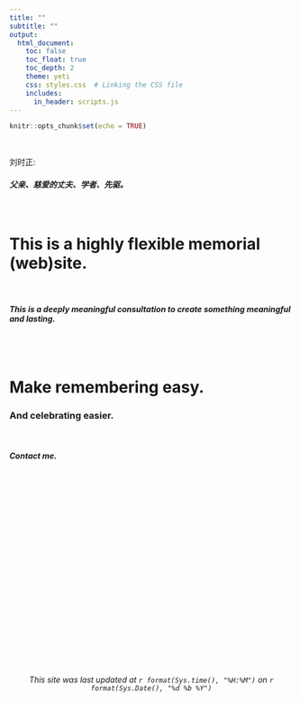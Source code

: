 ```yaml
---
title: ""
subtitle: ""
output:
  html_document:
    toc: false
    toc_float: true
    toc_depth: 2
    theme: yeti
    css: styles.css  # Linking the CSS file
    includes:
      in_header: scripts.js
---
```



```r
knitr::opts_chunk$set(echo = TRUE)
```

<br>

<h8>刘时正:</h8> 
<br>
<h5>
父亲、慈爱的丈夫、学者、先驱。</h5>

<br>

<h1><strong>This is a highly flexible memorial (web)site.</strong></h1>

<br>

<h5>This is a deeply meaningful consultation to create something meaningful and lasting.</h5>

<br>
<br>
<h1><strong>Make remembering easy.</strong></h1>

<h3>And celebrating easier.</h3>
<br>

<h5>Contact me.</h5>



<br>



<br>
<br>
<br>
<br>
<br>
<br>
<br>
<br>
<br>
<br>
<br>
<br>
<br>
<br> 
<br>
<br>
<br>
<br>

<h6>
<center>*This site was last updated at `r format(Sys.time(), "%H:%M")` on `r format(Sys.Date(), "%d %b %Y")`*</center>
</h6>